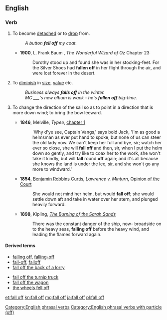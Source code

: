 ==English==

===Verb===
{{en-verb|head=[[to]] [[fall]] [[off]]|falls off|falling off|fell off|fallen off}}

#{{transitive|and|intransitive}} To become [[detached]] or to [[drop]] from.
#:''A button '''fell off''' my coat.''
#* '''1900''', L. Frank Baum , ''The Wonderful Wizard of Oz'' Chapter 23
#*: Dorothy stood up and found she was in her stocking-feet. For the Silver Shoes had '''fallen off''' in her flight through the air, and were lost forever in the desert.
#{{intransitive}} To [[diminish]] in [[size]], [[value]] etc.
#:''Business always '''falls off''' in the winter.''
#:''MC ___'s new album is wack - he's '''fallen off''' big-time.''
#{{nautical}} To change the direction of the sail so as to point in a direction that is more down wind; to bring the bow leeward. 
#*'''1846''', Melville, ''Typee'', [[s:Typee/Chapter 1|chapter 1]]
#*:'Why d'ye see, Captain Vangs,' says bold Jack, 'I'm as good a helmsman as ever put hand to spoke; but none of us can steer the old lady now. We can't keep her full and bye, sir; watch her ever so close, she will '''fall off''' and then, sir, when I put the helm down so gently, and try like to coax her to the work, she won't take it kindly, but will '''fall''' round '''off''' again; and it's all because she knows the land is under the lee, sir, and she won't go any more to windward.' 
#*'''1854''', [[w:Benjamin Robbins Curtis|Benjamin Robbins Curtis]], ''Lawrence v. Minturn'', [[s:Lawrence v. Minturn/Opinion of the Court|Opinion of the Court]]
#*:She would not mind her helm, but would '''fall off'''; she would settle down aft and take in water over her stern, and plunged heavily forward.
#*'''1898''', Kipling, ''[[s:The Burning of the Sarah Sands|The Burning of the Sarah Sands]]''
#*:There was the constant danger of the ship, now- broadside on to the heavy seas, '''falling off''' before the heavy wind, and leading the flames forward again.

====Derived terms====
{{rel-top|Terms derived from ''fall off''}}
*[[falling off]], [[falling-off]]<!--noun-->
*[[fall-off]], [[falloff]]<!--noun-->
*[[fall off the back of a lorry]]
{{rel-mid}}
*[[fall off the turnip truck]]
*[[fall off the wagon]]
*[[the wheels fell off]]<!--figurative sense is idiomatic-->
{{rel-bottom}}

[[Category:English phrasal verbs]]
[[Category:English phrasal verbs with particle (off)]]

[[et:fall off]]
[[kn:fall off]]
[[mg:fall off]]
[[ja:fall off]]
[[pl:fall off]]